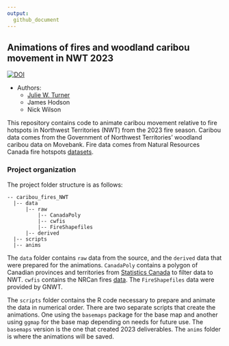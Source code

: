```yaml
---
output: 
  github_document
---
```



## Animations of fires and woodland caribou movement in NWT 2023

[![DOI](https://zenodo.org/badge/739563474.svg)](https://zenodo.org/doi/10.5281/zenodo.13274440)

* Authors:
    + [Julie W. Turner](https://www.julwturner.com)
    + James Hodson
    + Nick Wilson
    
This repository contains code to animate caribou movement relative to fire hotspots in Northwest Territories (NWT) from the 2023 fire season. Caribou data comes from the Government of Northwest Territories' woodland caribou data on Movebank. Fire data comes from Natural Resources Canada fire hotspots [datasets](https://cwfis.cfs.nrcan.gc.ca/datamart).  

### Project organization
The project folder structure is as follows:
``` src
-- caribou_fires_NWT
  |-- data
      |-- raw
          |-- CanadaPoly
          |-- cwfis
          |-- FireShapefiles
      |-- derived
  |-- scripts
  |-- anims
```

The `data` folder contains `raw` data from the source, and the `derived` data that were prepared for the animations. `CanadaPoly` contains a polygon of Canadian provinces and territories from [Statistics Canada](https://www12.statcan.gc.ca/census-recensement/2021/geo/sip-pis/boundary-limites/index2021-eng.cfm?year=21) to filter data to NWT. `cwfis` contains the NRCan fires [data](https://cwfis.cfs.nrcan.gc.ca/datamart). The `FireShapefiles` data were provided by GNWT.

The `scripts` folder contains the R code necessary to prepare and animate the data in numerical order. There are two separate scripts that create the animations. One using the `basemaps` package for the base map and another using `ggmap` for the base map depending on needs for future use. The `basemaps` version is the one that created 2023 deliverables. The `anims` folder is where the animations will be saved.

  